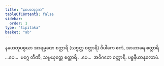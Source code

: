 ```yaml
---
title: "နဟေတုဒုက"
tableOfContents: false
sidebar:
  order: 1
type: "tipitaka"
basket: "ab"
---
```



<DynamicBreadcrumb />

<Division number="8">

<Paragraph number="1342">
နဟေတုပစ္စယာ အာရမ္မဏေ စတ္တာရိ (သဗ္ဗတ္ထ စတ္တာရိ) ဝိပါကေ ဧကံ, အာဟာရေ စတ္တာရိ …ပေ…  မဂ္ဂေ တီဏိ, သမ္ပယုတ္တေ စတ္တာရိ …ပေ…  အဝိဂတေ စတ္တာရိ.

</Paragraph>
</Division>

<Paragraph number="1343" type="center">
ပစ္စနီယာနုလောမံ.
</Paragraph>